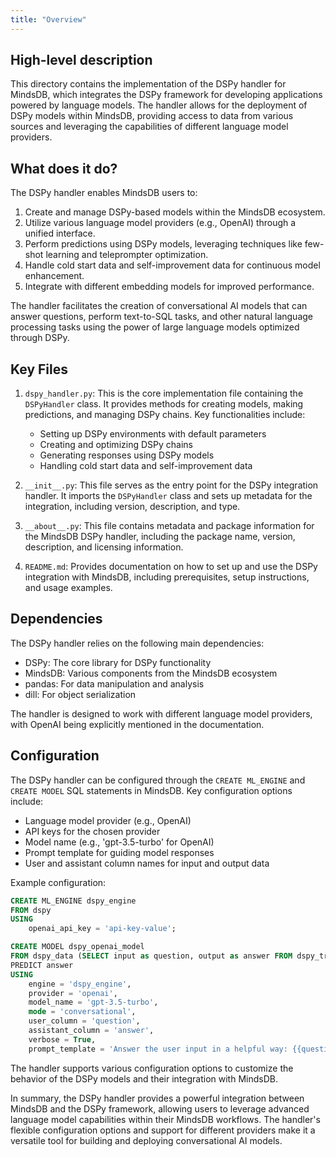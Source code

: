 ```yaml
---
title: "Overview"
---
```


## High-level description
This directory contains the implementation of the DSPy handler for MindsDB, which integrates the DSPy framework for developing applications powered by language models. The handler allows for the deployment of DSPy models within MindsDB, providing access to data from various sources and leveraging the capabilities of different language model providers.

## What does it do?
The DSPy handler enables MindsDB users to:
1. Create and manage DSPy-based models within the MindsDB ecosystem.
2. Utilize various language model providers (e.g., OpenAI) through a unified interface.
3. Perform predictions using DSPy models, leveraging techniques like few-shot learning and teleprompter optimization.
4. Handle cold start data and self-improvement data for continuous model enhancement.
5. Integrate with different embedding models for improved performance.

The handler facilitates the creation of conversational AI models that can answer questions, perform text-to-SQL tasks, and other natural language processing tasks using the power of large language models optimized through DSPy.

## Key Files
1. `dspy_handler.py`: This is the core implementation file containing the `DSPyHandler` class. It provides methods for creating models, making predictions, and managing DSPy chains. Key functionalities include:
   - Setting up DSPy environments with default parameters
   - Creating and optimizing DSPy chains
   - Generating responses using DSPy models
   - Handling cold start data and self-improvement data

2. `__init__.py`: This file serves as the entry point for the DSPy integration handler. It imports the `DSPyHandler` class and sets up metadata for the integration, including version, description, and type.

3. `__about__.py`: This file contains metadata and package information for the MindsDB DSPy handler, including the package name, version, description, and licensing information.

4. `README.md`: Provides documentation on how to set up and use the DSPy integration with MindsDB, including prerequisites, setup instructions, and usage examples.

## Dependencies
The DSPy handler relies on the following main dependencies:
- DSPy: The core library for DSPy functionality
- MindsDB: Various components from the MindsDB ecosystem
- pandas: For data manipulation and analysis
- dill: For object serialization

The handler is designed to work with different language model providers, with OpenAI being explicitly mentioned in the documentation.

## Configuration
The DSPy handler can be configured through the `CREATE ML_ENGINE` and `CREATE MODEL` SQL statements in MindsDB. Key configuration options include:
- Language model provider (e.g., OpenAI)
- API keys for the chosen provider
- Model name (e.g., 'gpt-3.5-turbo' for OpenAI)
- Prompt template for guiding model responses
- User and assistant column names for input and output data

Example configuration:
```sql
CREATE ML_ENGINE dspy_engine
FROM dspy
USING
    openai_api_key = 'api-key-value';

CREATE MODEL dspy_openai_model
FROM dspy_data (SELECT input as question, output as answer FROM dspy_train_dataset)
PREDICT answer
USING
    engine = 'dspy_engine',
    provider = 'openai',
    model_name = 'gpt-3.5-turbo',
    mode = 'conversational',
    user_column = 'question',
    assistant_column = 'answer',
    verbose = True,
    prompt_template = 'Answer the user input in a helpful way: {{question}}';
```

The handler supports various configuration options to customize the behavior of the DSPy models and their integration with MindsDB.

In summary, the DSPy handler provides a powerful integration between MindsDB and the DSPy framework, allowing users to leverage advanced language model capabilities within their MindsDB workflows. The handler's flexible configuration options and support for different providers make it a versatile tool for building and deploying conversational AI models.